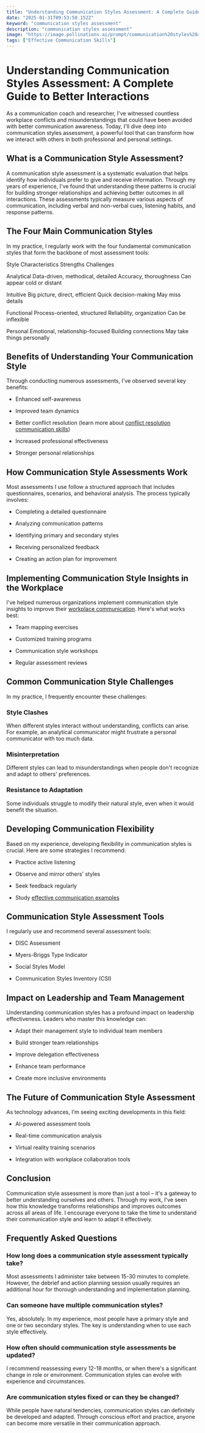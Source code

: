 ```yaml
---
title: "Understanding Communication Styles Assessment: A Complete Guide to Better Interactions"
date: "2025-01-31T09:53:50.152Z"
keyword: "communication styles assessment"
description: "communication styles assessment"
image: "https://image.pollinations.ai/prompt/communication%20styles%20assessment%2C%20realistic%20photo%2C%20high%20quality%2C%204k?width=1024&height=1024&nologo=true"
tags: ["Effective Communication Skills"]
---
```


# Understanding Communication Styles Assessment: A Complete Guide to Better Interactions


As a communication coach and researcher, I've witnessed countless workplace conflicts and misunderstandings that could have been avoided with better communication awareness. Today, I'll dive deep into communication styles assessment, a powerful tool that can transform how we interact with others in both professional and personal settings.



## What is a Communication Style Assessment?


A communication style assessment is a systematic evaluation that helps identify how individuals prefer to give and receive information. Through my years of experience, I've found that understanding these patterns is crucial for building stronger relationships and achieving better outcomes in all interactions. These assessments typically measure various aspects of communication, including verbal and non-verbal cues, listening habits, and response patterns.



## The Four Main Communication Styles


In my practice, I regularly work with the four fundamental communication styles that form the backbone of most assessment tools:





Style
Characteristics
Strengths
Challenges


Analytical
Data-driven, methodical, detailed
Accuracy, thoroughness
Can appear cold or distant


Intuitive
Big picture, direct, efficient
Quick decision-making
May miss details


Functional
Process-oriented, structured
Reliability, organization
Can be inflexible


Personal
Emotional, relationship-focused
Building connections
May take things personally





## Benefits of Understanding Your Communication Style


Through conducting numerous assessments, I've observed several key benefits:




- Enhanced self-awareness

- Improved team dynamics

- Better conflict resolution (learn more about [conflict resolution communication skills](https://productivityprospect.com/blog/conflict-resolution-communication-skills/))

- Increased professional effectiveness

- Stronger personal relationships



## How Communication Style Assessments Work


Most assessments I use follow a structured approach that includes questionnaires, scenarios, and behavioral analysis. The process typically involves:




- Completing a detailed questionnaire

- Analyzing communication patterns

- Identifying primary and secondary styles

- Receiving personalized feedback

- Creating an action plan for improvement



## Implementing Communication Style Insights in the Workplace


I've helped numerous organizations implement communication style insights to improve their [workplace communication](https://productivityprospect.com/blog/communication-skills-in-workplace/). Here's what works best:




- Team mapping exercises

- Customized training programs

- Communication style workshops

- Regular assessment reviews



## Common Communication Style Challenges


In my practice, I frequently encounter these challenges:



### Style Clashes

When different styles interact without understanding, conflicts can arise. For example, an analytical communicator might frustrate a personal communicator with too much data.



### Misinterpretation

Different styles can lead to misunderstandings when people don't recognize and adapt to others' preferences.



### Resistance to Adaptation

Some individuals struggle to modify their natural style, even when it would benefit the situation.



## Developing Communication Flexibility


Based on my experience, developing flexibility in communication styles is crucial. Here are some strategies I recommend:




- Practice active listening

- Observe and mirror others' styles

- Seek feedback regularly

- Study [effective communication examples](https://productivityprospect.com/blog/effective-communication-examples/)



## Communication Style Assessment Tools


I regularly use and recommend several assessment tools:




- DISC Assessment

- Myers-Briggs Type Indicator

- Social Styles Model

- Communication Styles Inventory (CSI)



## Impact on Leadership and Team Management


Understanding communication styles has a profound impact on leadership effectiveness. Leaders who master this knowledge can:




- Adapt their management style to individual team members

- Build stronger team relationships

- Improve delegation effectiveness

- Enhance team performance

- Create more inclusive environments



## The Future of Communication Style Assessment


As technology advances, I'm seeing exciting developments in this field:




- AI-powered assessment tools

- Real-time communication analysis

- Virtual reality training scenarios

- Integration with workplace collaboration tools



## Conclusion


Communication style assessment is more than just a tool – it's a gateway to better understanding ourselves and others. Through my work, I've seen how this knowledge transforms relationships and improves outcomes across all areas of life. I encourage everyone to take the time to understand their communication style and learn to adapt it effectively.



## Frequently Asked Questions


### How long does a communication style assessment typically take?

Most assessments I administer take between 15-30 minutes to complete. However, the debrief and action planning session usually requires an additional hour for thorough understanding and implementation planning.



### Can someone have multiple communication styles?

Yes, absolutely. In my experience, most people have a primary style and one or two secondary styles. The key is understanding when to use each style effectively.



### How often should communication style assessments be updated?

I recommend reassessing every 12-18 months, or when there's a significant change in role or environment. Communication styles can evolve with experience and circumstances.



### Are communication styles fixed or can they be changed?

While people have natural tendencies, communication styles can definitely be developed and adapted. Through conscious effort and practice, anyone can become more versatile in their communication approach.

